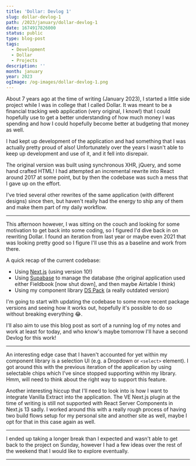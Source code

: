 ```yaml
---
title: 'Dollar: Devlog 1'
slug: dollar-devlog-1
path: /2023/january/dollar-devlog-1
date: 1674917826000
status: public
type: blog-post
tags:
  - Development
  - Dollar
  - Projects
description: ''
month: january
year: 2023
ogImage: /og-images/dollar-devlog-1.png
---
```



About 7 years ago at the time of writing (January 2023), I started a little side
project while I was in college that I called Dollar. It was meant to be a
financial tracking web application (very original, I know!) that I could
hopefully use to get a better understanding of how much money I was spending and
how I could hopefully become better at budgeting that money as well.

I had kept up development of the application and had something that I was
actually pretty proud of also! Unfortunately over the years I wasn't able to
keep up development and use of it, and it fell into disrepair.

The original version was built using synchronous XHR, jQuery, and some hand
crafted HTML! I had attempted an incremental rewrite into React around 2017 at
some point, but by then the codebase was such a mess that I gave up on the
effort.

I've tried several other rewrites of the same application (with different
designs) since then, but haven't really had the energy to ship any of them and
make them part of my daily workflow.

---

This afternoon however, I was sitting on the couch and looking for some
motivation to get back into some coding, so I figured I'd dive back in on
rewriting Dollar. I found an iteration from last year or maybe even 2021 that
was looking pretty good so I figure I'll use this as a baseline and work from
there.

A quick recap of the current codebase:

- Using [Next.js](https://nextjs.org/) (using version 10!)
- Using [Supabase](https://supabase.com/) to manage the database (the original
  application used either Fieldbook [now shut down], and then maybe Airtable I
  think)
- Using my component library [DS Pack](https://github.com/ds-pack/components) (a
  really outdated version)

I'm going to start with updating the codebase to some more recent package
versions and seeing how it works out, hopefully it's possible to do so without
breaking everything 😂.

I'll also aim to use this blog post as sort of a running log of my notes and
work at least for today, and who know's maybe tomorrow I'll have a second Devlog
for this work!

---

An interesting edge case that I haven't accounted for yet within my component
library is a selection UI (e.g. a Dropdown or `<select>` element). I got around
this with the previous iteration of the application by using selectable chips
which I've since stopped supporting within my library. Hmm, will need to think
about the right way to support this feature.

Another interesting hiccup that I'll need to look into is how I want to
integrate Vanilla Extract into the application. The VE Next.js plugin at the
time of writing is still not supported with React Server Components in Next.js
13 sadly. I worked around this with a really rough process of having two build
flows setup for my personal site and another site as well, maybe I opt for that
in this case again as well.

---

I ended up taking a longer break than I expected and wasn't able to get back to
the project on Sunday, however I had a few ideas over the rest of the weekend
that I would like to explore eventually.

<Spacer />

---

<Spacer />

